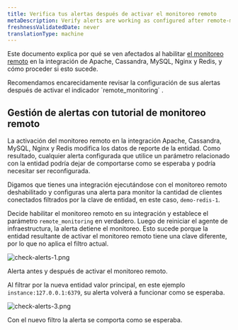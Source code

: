```yaml
---
title: Verifica tus alertas después de activar el monitoreo remoto
metaDescription: Verify alerts are working as configured after remote-monitoring is activated
freshnessValidatedDate: never
translationType: machine
---
```




Este documento explica por qué <InlinePopover type="alerts"/>se ven afectados al habilitar [el monitoreo remoto](/docs/remote-monitoring-host-legacy-integrations) en la integración de Apache, Cassandra, MySQL, Nginx y Redis, y cómo proceder si esto sucede.

<Callout variant="important">
  Recomendamos encarecidamente revisar la configuración de sus alertas después de activar el indicador `remote_monitoring` .
</Callout>

## Gestión de alertas con tutorial de monitoreo remoto

La activación del monitoreo remoto en la integración Apache, Cassandra, MySQL, Nginx y Redis modifica los datos de reporte de la entidad. Como resultado, cualquier alerta configurada que utilice un parámetro relacionado con la entidad podría dejar de comportarse como se esperaba y podría necesitar ser reconfigurada.

Digamos que tienes una integración ejecutándose con el monitoreo remoto deshabilitado y configuras una alerta para monitor la cantidad de clientes conectados filtrados por la clave de entidad, en este caso, `demo-redis-1`.

Decide habilitar el monitoreo remoto en su integración y establece el parámetro `remote_monitoring` en verdadero. Luego de reiniciar el agente de infraestructura, la alerta detiene el monitoreo. Esto sucede porque la entidad resultante de activar el monitoreo remoto tiene una clave diferente, por lo que no aplica el filtro actual.

<img
  title="check alerts work after remote monitoring 1"
  alt="check-alerts-1.png"
  src={infrastructureCheckAlertsRemoteMonitoring}
/>

<figcaption>
  Alerta antes y después de activar el monitoreo remoto.
</figcaption>

Al filtrar por la nueva entidad valor principal, en este ejemplo `instance:127.0.0.1:6379`, su alerta volverá a funcionar como se esperaba.

<img
  title="check alerts work after remote monitoring 3"
  alt="check-alerts-3.png"
  src={infrastructureCheckAlertsKeyFilter}
/>

<figcaption>
  Con el nuevo filtro la alerta se comporta como se esperaba.
</figcaption>